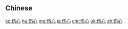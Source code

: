 {{also|傷心}}
==Chinese==
{{zh-see|傷心}}

[[ko:伤心]]
[[hu:伤心]]
[[mg:伤心]]
[[ja:伤心]]
[[chr:伤心]]
[[uk:伤心]]
[[zh:伤心]]